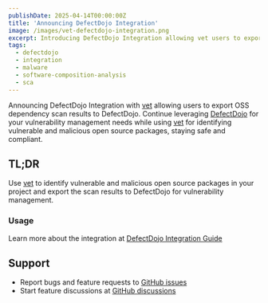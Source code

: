 ```yaml
---
publishDate: 2025-04-14T00:00:00Z
title: 'Announcing DefectDojo Integration'
image: /images/vet-defectdojo-integration.png
excerpt: Introducing DefectDojo Integration allowing vet users to export scan results to DefectDojo. Continue leveraging DefectDojo for your vulnerability management while using vet for identifying vulnerable and malicious open source packages.
tags:
  - defectdojo
  - integration
  - malware
  - software-composition-analysis
  - sca
---
```



Announcing DefectDojo Integration with [vet](https://github.com/safedep/vet) allowing users to export OSS dependency scan results to DefectDojo. Continue leveraging [DefectDojo](https://defectdojo.com/) for your vulnerability management needs while using [vet](https://github.com/safedep/vet) for identifying vulnerable and malicious open source packages, staying safe and compliant.

## TL;DR

Use [vet](https://github.com/safedep/vet) to identify vulnerable and malicious open source packages in your project and export the scan results to DefectDojo for vulnerability management.

### Usage

<YouTube id="https://youtu.be/akRqhYcRA9k" />

Learn more about the integration at [DefectDojo Integration Guide](https://docs.safedep.io/guides/defect-dojo-integration)

## Support

- Report bugs and feature requests to [GitHub issues](https://github.com/safedep/vet/issues)
- Start feature discussions at [GitHub discussions](https://github.com/safedep/vet/discussions)

